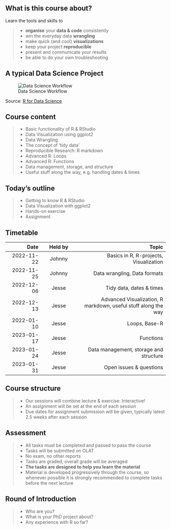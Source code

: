 ## What is this course about?

Learn the tools and skills to 

> - __organise__ your __data & code__ consistently
> - win the everyday data __wrangling__
> - make quick (and cool) __visualizations__
> - keep your project __reproducible__
> - present and communicate your results
> - be able to do your own troubleshooting


## A typical Data Science Project

![Data Science Workflow](./figures/Data_exploration.png)

Source: [R for Data Science](https://r4ds.had.co.nz/)

## Course content

> - Basic functionality of R & RStudio
> - Data Visualization using ggplot2
> - Data Wrangling
> - The concept of 'tidy data'
> - Reproducible Research: R markdown
> - Advanced R: Loops
> - Advanced R: Functions
> - Data management, storage, and structure
> - Useful stuff along the way, e.g. handling dates & times



## Today's outline

> - Getting to know R & RStudio
> - Data Visualization with ggplot2
> - Hands-on exercise
> - Assignment



## Timetable 

:::{.smaller}
| Date | Held by | Topic |
|---:|:--:|---------:|
| 2022-11-22 | Johnny | Basics in R, R-projects, Visualization | 
| 2022-11-25 | Johnny | Data wrangling, Data formats| 
| 2022-12-06 | Jesse | Tidy data, dates & times |
| 2022-12-13 | Jesse | Advanced Visualization, R markdown, useful stuff along the way |
| 2022-01-10 | Jesse | Loops, Base-R | 
| 2023-01-17 | Jesse | Functions | 
| 2023-01-24 | Jesse | Data management, storage and structure |
| 2023-01-31 | Jesse | Open issues & questions |
:::

## Course structure

> - Our sessions will combine lecture & exercise: Interactive!
> - An assignment will be set at the end of each session
> - Due dates for assignment submission will be given, typically latest 2.5 weeks after each session


## Assessment
> - All tasks must be completed and passed to pass the course
> - Tasks will be submitted on OLAT
> - No exam, no other reports
> - Tasks are graded, overall grade will be averaged
> - __The tasks are designed to help you learn the material__ 
> - Material is developed progressively through the course, so whenever possible it is strongly recommended to complete tasks before the next lecture



## Round of Introduction

>- Who are you?
>- What is your PhD project about?
>- Any experience with R so far?
